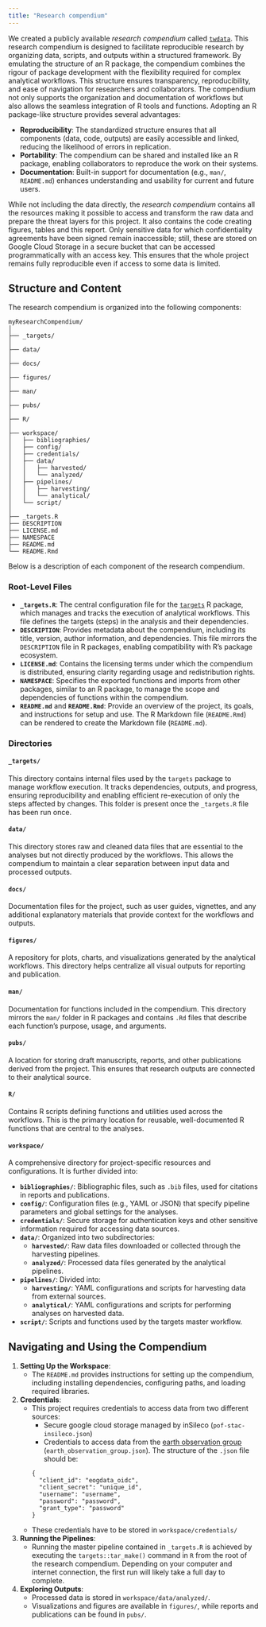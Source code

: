 ```yaml
---
title: "Research compendium"
---
```


We created a publicly available *research compendium* called [`twdata`](https://github.com/inSilecoInc/timingWindowsData). This research compendium is designed to facilitate reproducible research by organizing data, scripts, and outputs within a structured framework. By emulating the structure of an R package, the compendium combines the rigour of package development with the flexibility required for complex analytical workflows. This structure ensures transparency, reproducibility, and ease of navigation for researchers and collaborators. The compendium not only supports the organization and documentation of workflows but also allows the seamless integration of R tools and functions. Adopting an R package-like structure provides several advantages:

- **Reproducibility**: The standardized structure ensures that all components (data, code, outputs) are easily accessible and linked, reducing the likelihood of errors in replication.
- **Portability**: The compendium can be shared and installed like an R package, enabling collaborators to reproduce the work on their systems.
- **Documentation**: Built-in support for documentation (e.g., `man/`, `README.md`) enhances understanding and usability for current and future users.

While not including the data directly, the *research compendium* contains all the resources making it possible to access and transform the raw data and prepare the threat layers for this project. It also contains the code creating figures, tables and this report. Only sensitive data for which confidentiality agreements have been signed remain inaccessible; still, these are stored on Google Cloud Storage in a secure bucket that can be accessed programmatically with an access key. This ensures that the whole project remains fully reproducible even if access to some data is limited.


## Structure and Content

The research compendium is organized into the following components:

```
myResearchCompendium/
│
├── _targets/
│
├── data/
│
├── docs/
│
├── figures/
│
├── man/
│
├── pubs/
│
├── R/
│
├── workspace/
│   ├── bibliographies/
│   ├── config/
│   ├── credentials/
│   ├── data/
│   │   ├── harvested/
│   │   └── analyzed/
│   ├── pipelines/
│   │   ├── harvesting/
│   │   └── analytical/
│   └── script/
│
├── _targets.R
├── DESCRIPTION
├── LICENSE.md
├── NAMESPACE
├── README.md
└── README.Rmd
```


Below is a description of each component of the research compendium.

### Root-Level Files
- **`_targets.R`**: The central configuration file for the [`targets`](https://CRAN.R-project.org/package=targets) R package, which manages and tracks the execution of analytical workflows. This file defines the targets (steps) in the analysis and their dependencies.
- **`DESCRIPTION`**: Provides metadata about the compendium, including its title, version, author information, and dependencies. This file mirrors the `DESCRIPTION` file in R packages, enabling compatibility with R's package ecosystem.
- **`LICENSE.md`**: Contains the licensing terms under which the compendium is distributed, ensuring clarity regarding usage and redistribution rights.
- **`NAMESPACE`**: Specifies the exported functions and imports from other packages, similar to an R package, to manage the scope and dependencies of functions within the compendium.
- **`README.md`** and **`README.Rmd`**: Provide an overview of the project, its goals, and instructions for setup and use. The R Markdown file (`README.Rmd`) can be rendered to create the Markdown file (`README.md`).


### Directories

#### **`_targets/`**
This directory contains internal files used by the `targets` package to manage workflow execution. It tracks dependencies, outputs, and progress, ensuring reproducibility and enabling efficient re-execution of only the steps affected by changes. This folder is present once the `_targets.R` file has been run once.

#### **`data/`**
This directory stores raw and cleaned data files that are essential to the analyses but not directly produced by the workflows. This allows the compendium to maintain a clear separation between input data and processed outputs.

#### **`docs/`**
Documentation files for the project, such as user guides, vignettes, and any additional explanatory materials that provide context for the workflows and outputs.

#### **`figures/`**
A repository for plots, charts, and visualizations generated by the analytical workflows. This directory helps centralize all visual outputs for reporting and publication.

#### **`man/`**
Documentation for functions included in the compendium. This directory mirrors the `man/` folder in R packages and contains `.Rd` files that describe each function's purpose, usage, and arguments.

#### **`pubs/`**
A location for storing draft manuscripts, reports, and other publications derived from the project. This ensures that research outputs are connected to their analytical source.

#### **`R/`**
Contains R scripts defining functions and utilities used across the workflows. This is the primary location for reusable, well-documented R functions that are central to the analyses.

#### **`workspace/`**
A comprehensive directory for project-specific resources and configurations. It is further divided into:

- **`bibliographies/`**: Bibliographic files, such as `.bib` files, used for citations in reports and publications.
- **`config/`**: Configuration files (e.g., YAML or JSON) that specify pipeline parameters and global settings for the analyses.
- **`credentials/`**: Secure storage for authentication keys and other sensitive information required for accessing data sources.
- **`data/`**: Organized into two subdirectories:
  - **`harvested/`**: Raw data files downloaded or collected through the harvesting pipelines.
  - **`analyzed/`**: Processed data files generated by the analytical pipelines.
- **`pipelines/`**: Divided into:
  - **`harvesting/`**: YAML configurations and scripts for harvesting data from external sources.
  - **`analytical/`**: YAML configurations and scripts for performing analyses on harvested data.
- **`script/`**: Scripts and functions used by the targets master workflow.


## Navigating and Using the Compendium

1. **Setting Up the Workspace**:
   - The `README.md` provides instructions for setting up the compendium, including installing dependencies, configuring paths, and loading required libraries.

2. **Credentials**:
   - This project requires credentials to access data from two different sources:
     - Secure google cloud storage managed by inSileco (`pof-stac-insileco.json`)
     - Credentials to access data from the [earth observation group](https://eogdata.mines.edu/products/register/) (`earth_observation_group.json`). The structure of the `.json` file should be: 
      ```
      {
        "client_id": "eogdata_oidc",
        "client_secret": "unique_id",
        "username": "username",
        "password": "password",
        "grant_type": "password"
      }
      ```
   - These credentials have to be stored in `workspace/credentials/`

1. **Running the Pipelines**:
   - Running the master pipeline contained in `_targets.R` is achieved by executing the `targets::tar_make()` command in `R` from the root of the research compendium. Depending on your computer and internet connection, the first run will likely take a full day to complete.

2. **Exploring Outputs**:
   - Processed data is stored in `workspace/data/analyzed/`.
   - Visualizations and figures are available in `figures/`, while reports and publications can be found in `pubs/`.

